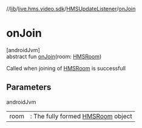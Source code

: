 //[lib](../../../index)/[live.hms.video.sdk](../index)/[HMSUpdateListener](index)/[onJoin](on-join)

# onJoin

[androidJvm]\
abstract fun [onJoin](on-join)(room: [HMSRoom](../../live.hms.video.sdk.models/-h-m-s-room/index))

Called when joining of [HMSRoom](../../live.hms.video.sdk.models/-h-m-s-room/index) is successfull

## Parameters

androidJvm

|      |                                                                                        |
| ---- | -------------------------------------------------------------------------------------- |
| room | : The fully formed [HMSRoom](../../live.hms.video.sdk.models/-h-m-s-room/index) object |
